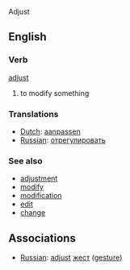 Adjust 

==English==
===Verb===
[[adjust]]

# to modify something

===Translations===
*[[Dutch]]: [[aanpassen]]
*[[Russian]]: [[отрегулировать]]

===See also===
*[[adjustment]]
*[[modify]]
*[[modification]]
*[[edit]]
*[[change]]

==Associations==
*[[Russian]]: [[adjust]] [[жест]] ([[gesture]])